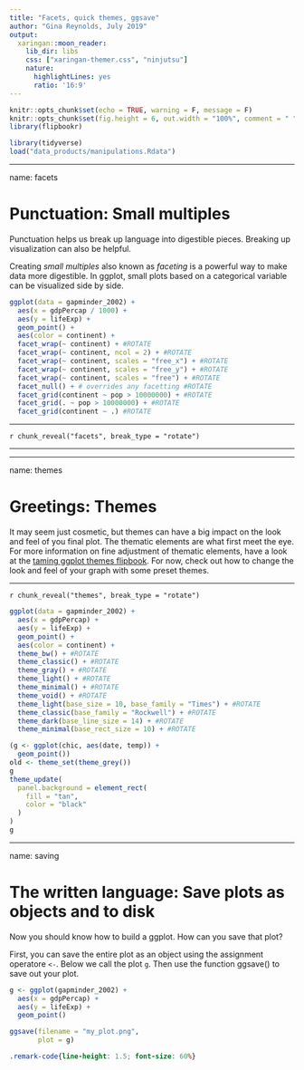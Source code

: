 ```yaml
---
title: "Facets, quick themes, ggsave"
author: "Gina Reynolds, July 2019"
output:
  xaringan::moon_reader:
    lib_dir: libs
    css: ["xaringan-themer.css", "ninjutsu"]
    nature:
      highlightLines: yes
      ratio: '16:9'
---
```


```r
knitr::opts_chunk$set(echo = TRUE, warning = F, message = F)
knitr::opts_chunk$set(fig.height = 6, out.width = "100%", comment = " ", cache = T, dpi = 300)
library(flipbookr)
```


```r
library(tidyverse)
load("data_products/manipulations.Rdata")
```


---

name: facets

# Punctuation: Small multiples

Punctuation helps us break up language into digestible pieces. Breaking up visualization can also be helpful.  

Creating *small multiples* also known as *faceting* is a powerful way to make data more digestible.   In ggplot, small plots based on a categorical variable can be visualized side by side.  


```r
ggplot(data = gapminder_2002) +
  aes(x = gdpPercap / 1000) +
  aes(y = lifeExp) +
  geom_point() +
  aes(color = continent) +
  facet_wrap(~ continent) + #ROTATE
  facet_wrap(~ continent, ncol = 2) + #ROTATE
  facet_wrap(~ continent, scales = "free_x") + #ROTATE
  facet_wrap(~ continent, scales = "free_y") + #ROTATE
  facet_wrap(~ continent, scales = "free") + #ROTATE
  facet_null() + # overrides any facetting #ROTATE
  facet_grid(continent ~ pop > 10000000) + #ROTATE
  facet_grid(. ~ pop > 10000000) + #ROTATE
  facet_grid(continent ~ .) #ROTATE
```

---

`r chunk_reveal("facets", break_type = "rotate")`


---



---

name: themes

# Greetings: Themes

It may seem just cosmetic, but themes can have a big impact on the look and feel of you final plot.  The thematic elements are what first meet the eye.  For more information on fine adjustment of thematic elements, have a look at the [taming ggplot themes flipbook](https://evamaerey.github.io/little_flipbooks_library/taming_themes_in_ggplot/taming_ggplot_themes.html#1).  For now, check out how to change the look and feel of your graph with some preset themes.  

---

`r chunk_reveal("themes", break_type = "rotate")`


```r
ggplot(data = gapminder_2002) +
  aes(x = gdpPercap) +
  aes(y = lifeExp) +
  geom_point() +
  aes(color = continent) +
  theme_bw() + #ROTATE
  theme_classic() + #ROTATE
  theme_gray() + #ROTATE
  theme_light() + #ROTATE
  theme_minimal() + #ROTATE
  theme_void() + #ROTATE
  theme_light(base_size = 10, base_family = "Times") + #ROTATE
  theme_classic(base_family = "Rockwell") + #ROTATE
  theme_dark(base_line_size = 14) + #ROTATE
  theme_minimal(base_rect_size = 10) + #ROTATE
```



```r
(g <- ggplot(chic, aes(date, temp)) +
  geom_point())
old <- theme_set(theme_grey())
g
theme_update(
  panel.background = element_rect(
    fill = "tan",
    color = "black"
  )
) 
g
```



---

name: saving

# The written language: Save plots as objects and to disk

Now you should know how to build a ggplot.  How can you save that plot?  

First, you can save the entire plot as an object using the assignment operatore `<-`.  Below we call the plot `g`.  Then use the function ggsave() to save out your plot.  

```r
g <- ggplot(gapminder_2002) +
  aes(x = gdpPercap) +
  aes(y = lifeExp) +
  geom_point() 

ggsave(filename = "my_plot.png", 
       plot = g)
```





```css
.remark-code{line-height: 1.5; font-size: 60%}
```


<!-- ```{r, dpi=400, eval = F} -->
<!-- gapminder %>%  -->
<!--   select(continent) %>%  -->
<!--   ggplot() + -->
<!--   aes(x = 1) + -->
<!--   aes(fill = continent) + -->
<!--   geom_bar(color = "white", size = .2) + -->
<!--   coord_polar(theta = "y") + -->
<!--   theme_void() + -->
<!--   scale_fill_viridis_d() + -->
<!--   theme(rect = element_rect(fill = "grey",  -->
<!--                             color = "grey",  -->
<!--                             linetype = "solid", -->
<!--                             size = 0)) -->

<!-- ggsave("pie.svg", dpi = 320,device = "svg") -->
<!-- ``` -->

<!-- --- -->

<!-- Or at least an organized twitter thread!?  Another idea for you: pull aes() out of ggplot(). Do you do it? Lot's of reasons to do it! Downside is currently most examples make use of nested approach. @grrrck does this too, and esquisse -->

<!-- ggplot(data = my_data) +  -->
<!--    aes(x = my_var) -->

<!-- Is it possible to do this with multiple geoms? I usually specify aes within the geom like  -->

<!-- ggplot(data) + -->
<!--   geom_point(aes(x, y)) + -->
<!--   geom_line(aes(x, y, group = id))  -->

<!-- I prefer this approach because it's explicit which aesthetics are bound to which geoms -->

<!-- My blog post, (which no one has probably ever read) exactly on this topic! https://evangelinereynolds.netlify.com/post/mapping-aesthetics/ … In general I'd say go global.  I think in general, most folks don't have a bunch of conflicts for aesthetics geom by geom (though occasionally yes?).  Let me know what you think! -->


<!-- To change the data used for a plot, use the %+% operator! Oh!!!  -->


<!-- # Stat_* -->

<!-- ## Univariate discrete -->



<!-- ```{r univariate_discrete, eval = F, echo = F} -->
<!-- ggplot(gapminder_2002) + -->
<!--   aes(x = continent) + -->
<!--   stat_count() + -->
<!--   geom_bar() # convenience geom -->
<!--             # default counting -->
<!-- ``` -->

<!-- --- -->

<!-- r chunk_reveal("univariate_discrete")` -->


<!-- --- -->

<!-- ```{r} -->
<!-- ggplot(data = gapminder_2002) + -->
<!--   aes(x = continent) + -->
<!--   aes(y = lifeExp) + -->
<!--   geom_point(alpha = .1) + -->
<!--   stat_summary( -->
<!--     fun.ymin = min, -->
<!--     fun.ymax = max, -->
<!--     fun.y = median -->
<!--   ) -->
<!-- ``` -->



<!-- --- -->

<!-- ```{r} -->
<!-- gapminder_2002 %>%  -->
<!--   mutate(seventy_plus = lifeExp > 60) %>%  -->
<!-- ggplot() + -->
<!--   aes(x = continent) + -->
<!--   aes(fill = seventy_plus) + -->
<!--   geom_bar(alpha = .2) -->
<!-- ``` -->

